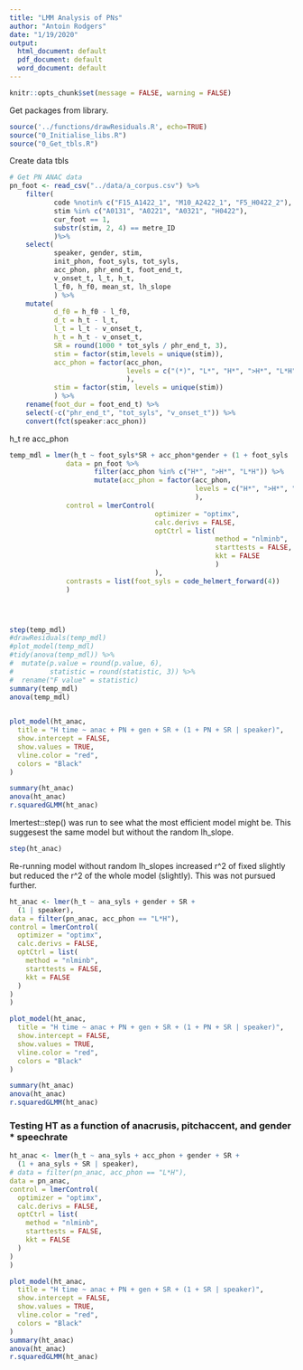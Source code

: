 ```yaml
---
title: "LMM Analysis of PNs"
author: "Antoin Rodgers"
date: "1/19/2020"
output:
  html_document: default
  pdf_document: default
  word_document: default
---
```


```r
knitr::opts_chunk$set(message = FALSE, warning = FALSE)
```


Get packages from library.
```r
source('../functions/drawResiduals.R', echo=TRUE)
source("0_Initialise_libs.R")
source("0_Get_tbls.R")
```


Create data tbls
```r

# Get PN ANAC data
pn_foot <- read_csv("../data/a_corpus.csv") %>%
    filter(
           code %notin% c("F15_A1422_1", "M10_A2422_1", "F5_H0422_2"),
           stim %in% c("A0131", "A0221", "A0321", "H0422"),
           cur_foot == 1,
           substr(stim, 2, 4) == metre_ID
           )%>%
    select(
           speaker, gender, stim,
           init_phon, foot_syls, tot_syls,
           acc_phon, phr_end_t, foot_end_t,
           v_onset_t, l_t, h_t,
           l_f0, h_f0, mean_st, lh_slope
           ) %>%
    mutate(
           d_f0 = h_f0 - l_f0,
           d_t = h_t - l_t,
           l_t = l_t - v_onset_t,
           h_t = h_t - v_onset_t,
           SR = round(1000 * tot_syls / phr_end_t, 3),
           stim = factor(stim,levels = unique(stim)),
           acc_phon = factor(acc_phon,
                             levels = c("(*)", "L*", "H*", ">H*", "L*H")
                             ),
           stim = factor(stim, levels = unique(stim))
           ) %>%
    rename(foot_dur = foot_end_t) %>%
    select(-c("phr_end_t", "tot_syls", "v_onset_t")) %>%
    convert(fct(speaker:acc_phon))
```


h_t re acc_phon
```r
temp_mdl = lmer(h_t ~ foot_syls*SR + acc_phon*gender + (1 + foot_syls | speaker),
              data = pn_foot %>% 
                     filter(acc_phon %in% c("H*", ">H*", "L*H")) %>% 
                     mutate(acc_phon = factor(acc_phon,
                                              levels = c("H*", ">H*", "L*H"))
                                              ),
              control = lmerControl(
                                    optimizer = "optimx",
                                    calc.derivs = FALSE,
                                    optCtrl = list(
                                                   method = "nlminb",
                                                   starttests = FALSE,
                                                   kkt = FALSE
                                                   )
                                    ),
              contrasts = list(foot_syls = code_helmert_forward(4))
              )




step(temp_mdl)
#drawResiduals(temp_mdl)
#plot_model(temp_mdl)
#tidy(anova(temp_mdl)) %>%
#  mutate(p.value = round(p.value, 6),
#         statistic = round(statistic, 3)) %>% 
#  rename("F value" = statistic)
summary(temp_mdl)
anova(temp_mdl)
  

```


```r
plot_model(ht_anac,
  title = "H time ~ anac + PN + gen + SR + (1 + PN + SR | speaker)",
  show.intercept = FALSE,
  show.values = TRUE,
  vline.color = "red",
  colors = "Black"
)

summary(ht_anac)
anova(ht_anac)
r.squaredGLMM(ht_anac)
```


lmertest::step() was run to see what the most efficient model might be.
This suggesest the same model but without the random lh_slope.
```r

step(ht_anac)
```
Re-running model without random lh_slopes increased r^2 of fixed slightly but reduced the r^2 of the whole model (slightly).
This was not pursued further.
```r
ht_anac <- lmer(h_t ~ ana_syls + gender + SR +
  (1 | speaker),
data = filter(pn_anac, acc_phon == "L*H"),
control = lmerControl(
  optimizer = "optimx",
  calc.derivs = FALSE,
  optCtrl = list(
    method = "nlminb",
    starttests = FALSE,
    kkt = FALSE
  )
)
)
```
```r
plot_model(ht_anac,
  title = "H time ~ anac + PN + gen + SR + (1 + PN + SR | speaker)",
  show.intercept = FALSE,
  show.values = TRUE,
  vline.color = "red",
  colors = "Black"
)

summary(ht_anac)
anova(ht_anac)
r.squaredGLMM(ht_anac)
```


### Testing HT as a function of anacrusis, pitchaccent, and gender * speechrate
```r
ht_anac <- lmer(h_t ~ ana_syls + acc_phon + gender + SR +
  (1 + ana_syls + SR | speaker),
# data = filter(pn_anac, acc_phon == "L*H"),
data = pn_anac,
control = lmerControl(
  optimizer = "optimx",
  calc.derivs = FALSE,
  optCtrl = list(
    method = "nlminb",
    starttests = FALSE,
    kkt = FALSE
  )
)
)
```
```r

plot_model(ht_anac,
  title = "H time ~ anac + PN + gen + SR + (1 + SR | speaker)",
  show.intercept = FALSE,
  show.values = TRUE,
  vline.color = "red",
  colors = "Black"
)
summary(ht_anac)
anova(ht_anac)
r.squaredGLMM(ht_anac)
```
